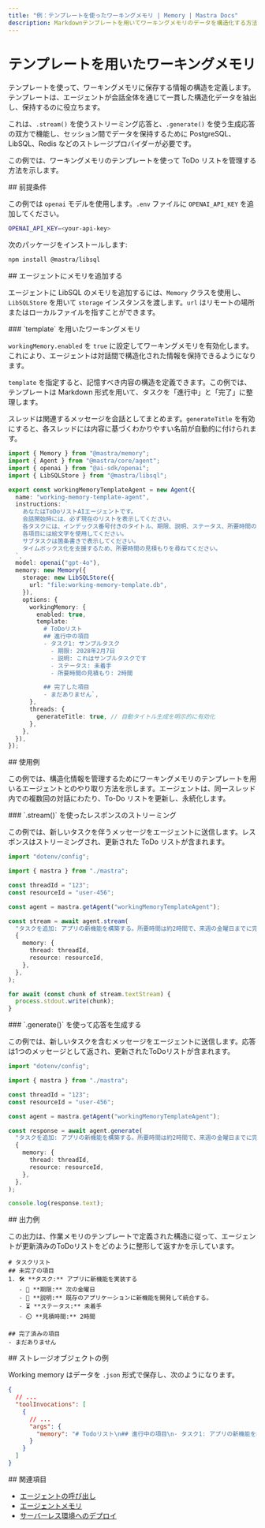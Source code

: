 ```yaml
---
title: "例：テンプレートを使ったワーキングメモリ | Memory | Mastra Docs"
description: Markdownテンプレートを用いてワーキングメモリのデータを構造化する方法を示す例。
---
```


# テンプレートを用いたワーキングメモリ

テンプレートを使って、ワーキングメモリに保存する情報の構造を定義します。テンプレートは、エージェントが会話全体を通じて一貫した構造化データを抽出し、保持するのに役立ちます。

これは、`.stream()` を使うストリーミング応答と、`.generate()` を使う生成応答の双方で機能し、セッション間でデータを保持するために PostgreSQL、LibSQL、Redis などのストレージプロバイダーが必要です。

この例では、ワーキングメモリのテンプレートを使って ToDo リストを管理する方法を示します。

<div id="prerequisites">
  ## 前提条件
</div>

この例では `openai` モデルを使用します。`.env` ファイルに `OPENAI_API_KEY` を追加してください。

```bash title=".env" copy
OPENAI_API_KEY=<your-api-key>
```

次のパッケージをインストールします:

```bash copy
npm install @mastra/libsql
```


<div id="adding-memory-to-an-agent">
  ## エージェントにメモリを追加する
</div>

エージェントに LibSQL のメモリを追加するには、`Memory` クラスを使用し、`LibSQLStore` を用いて `storage` インスタンスを渡します。`url` はリモートの場所またはローカルファイルを指すことができます。

<div id="working-memory-with-template">
  ### `template` を用いたワーキングメモリ
</div>

`workingMemory.enabled` を `true` に設定してワーキングメモリを有効化します。これにより、エージェントは対話間で構造化された情報を保持できるようになります。

`template` を指定すると、記憶すべき内容の構造を定義できます。この例では、テンプレートは Markdown 形式を用いて、タスクを「進行中」と「完了」に整理します。

スレッドは関連するメッセージを会話としてまとめます。`generateTitle` を有効にすると、各スレッドには内容に基づくわかりやすい名前が自動的に付けられます。

```typescript title="src/mastra/agents/example-working-memory-template-agent.ts" showLineNumbers copy
import { Memory } from "@mastra/memory";
import { Agent } from "@mastra/core/agent";
import { openai } from "@ai-sdk/openai";
import { LibSQLStore } from "@mastra/libsql";

export const workingMemoryTemplateAgent = new Agent({
  name: "working-memory-template-agent",
  instructions: `
    あなたはToDoリストAIエージェントです。
    会話開始時には、必ず現在のリストを表示してください。
    各タスクには、インデックス番号付きのタイトル、期限、説明、ステータス、所要時間の見積もりを含めてください。
    各項目には絵文字を使用してください。
    サブタスクは箇条書きで表示してください。
    タイムボックス化を支援するため、所要時間の見積もりを尋ねてください。
  `,
  model: openai("gpt-4o"),
  memory: new Memory({
    storage: new LibSQLStore({
      url: "file:working-memory-template.db",
    }),
    options: {
      workingMemory: {
        enabled: true,
        template: `
          # ToDoリスト
          ## 進行中の項目
          - タスク1: サンプルタスク
            - 期限: 2028年2月7日
            - 説明: これはサンプルタスクです
            - ステータス: 未着手
            - 所要時間の見積もり: 2時間

          ## 完了した項目
          - まだありません`,
      },
      threads: {
        generateTitle: true, // 自動タイトル生成を明示的に有効化
      },
    },
  }),
});
```


<div id="usage-examples">
  ## 使用例
</div>

この例では、構造化情報を管理するためにワーキングメモリのテンプレートを用いるエージェントとのやり取り方法を示します。エージェントは、同一スレッド内での複数回の対話にわたり、To-Do リストを更新し、永続化します。

<div id="streaming-a-response-using-stream">
  ### `.stream()` を使ったレスポンスのストリーミング
</div>

この例では、新しいタスクを伴うメッセージをエージェントに送信します。レスポンスはストリーミングされ、更新された ToDo リストが含まれます。

```typescript title="src/test-working-memory-template-agent.ts" showLineNumbers copy
import "dotenv/config";

import { mastra } from "./mastra";

const threadId = "123";
const resourceId = "user-456";

const agent = mastra.getAgent("workingMemoryTemplateAgent");

const stream = await agent.stream(
  "タスクを追加: アプリの新機能を構築する。所要時間は約2時間で、来週の金曜日までに完了する必要がある。",
  {
    memory: {
      thread: threadId,
      resource: resourceId,
    },
  },
);

for await (const chunk of stream.textStream) {
  process.stdout.write(chunk);
}
```


<div id="generating-a-response-using-generate">
  ### `.generate()` を使って応答を生成する
</div>

この例では、新しいタスクを含むメッセージをエージェントに送信します。応答は1つのメッセージとして返され、更新されたToDoリストが含まれます。

```typescript title="src/test-working-memory-template-agent.ts" showLineNumbers copy
import "dotenv/config";

import { mastra } from "./mastra";

const threadId = "123";
const resourceId = "user-456";

const agent = mastra.getAgent("workingMemoryTemplateAgent");

const response = await agent.generate(
  "タスクを追加: アプリの新機能を構築する。所要時間は約2時間で、来週の金曜日までに完了する必要がある。",
  {
    memory: {
      thread: threadId,
      resource: resourceId,
    },
  },
);

console.log(response.text);
```


<div id="example-output">
  ## 出力例
</div>

この出力は、作業メモリのテンプレートで定義された構造に従って、エージェントが更新済みのToDoリストをどのように整形して返すかを示しています。

```text
# タスクリスト
## 未完了の項目
1. 🛠️ **タスク:** アプリに新機能を実装する
   - 📅 **期限:** 次の金曜日
   - 📝 **説明:** 既存のアプリケーションに新機能を開発して統合する。
   - ⏳ **ステータス:** 未着手
   - ⏲️ **見積時間:** 2時間

## 完了済みの項目
- まだありません
```


<div id="example-storage-object">
  ## ストレージオブジェクトの例
</div>

Working memory はデータを `.json` 形式で保存し、次のようになります。

```json
{
  // ...
  "toolInvocations": [
    {
      // ...
      "args": {
        "memory": "# Todoリスト\n## 進行中の項目\n- タスク1: アプリの新機能を構築\n  - 期限: 来週金曜日\n  - 説明: アプリの新機能を構築\n  - ステータス: 未着手\n  - 見積時間: 2時間\n\n## 完了した項目\n- なし"
      }
    }
  ]
}
```


<div id="related">
  ## 関連項目
</div>

- [エージェントの呼び出し](/docs/agents/overview#referencing-an-agent)
- [エージェントメモリ](/docs/agents/agent-memory)
- [サーバーレス環境へのデプロイ](/reference/storage/libsql)